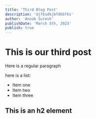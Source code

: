 ```yaml
---
title: 'Third Blog Post'
description: 'djfbsdkjbfdkbfks'
author: 'Anoob Suresh'
publishDate: 'March 5th, 2023'
publish: true
---
```


# This is our third post

Here is a regular paragraph

here is a list:

- Item one
- Item two
- Item three

## This is an h2 element